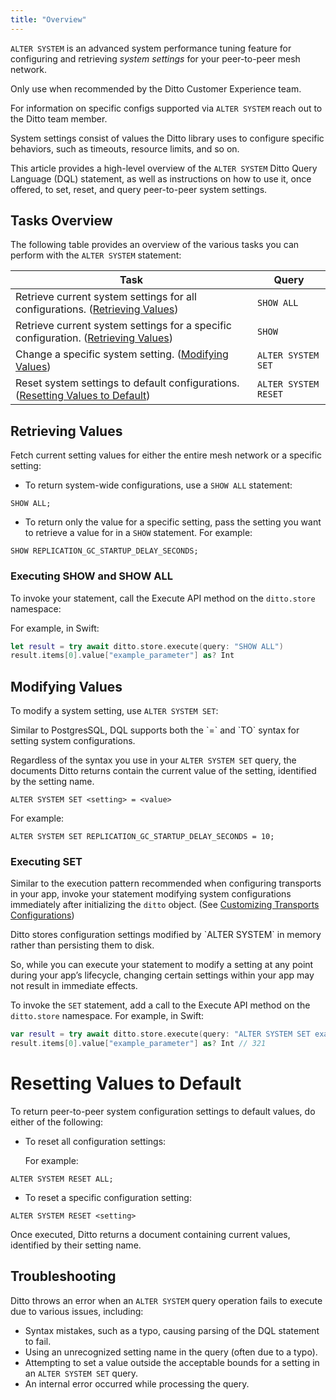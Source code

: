 ```yaml
---
title: "Overview"
---
```


`ALTER SYSTEM` is an advanced system performance tuning feature for configuring and retrieving *system settings* for your peer-to-peer mesh network.

<Warning>
Only use when recommended by the Ditto Customer Experience team.

For information on specific configs supported via `ALTER SYSTEM` reach out to the Ditto team member.
</Warning>

System settings consist of values the Ditto library uses to configure specific behaviors, such as timeouts, resource limits, and so on.

This article provides a high-level overview of the `ALTER SYSTEM` Ditto Query Language (DQL) statement, as well as instructions on how to use it, once offered, to set, reset, and query peer-to-peer system settings.

## Tasks Overview

The following table provides an overview of the various tasks you can perform with the `ALTER SYSTEM` statement:

| **Task**                                                                               | **Query**            |
| -------------------------------------------------------------------------------------- | -------------------- |
| Retrieve current system settings for all configurations. ([Retrieving Values](/v4-7/using-alter-system#4O_0R))       | `SHOW ALL`           |
| Retrieve current system settings for a specific configuration. ([Retrieving Values](/v4-7/using-alter-system#4O_0R)) | `SHOW`               |
| Change a specific system setting. ([Modifying Values](/v4-7/using-alter-system#LsAi_))                               | `ALTER SYSTEM SET`   |
| Reset system settings to default configurations. ([Resetting Values to Default](/v4-7/using-alter-system#vOx5k))     | `ALTER SYSTEM RESET` |

## Retrieving Values

Fetch current setting values for either the entire mesh network or a specific setting:

- To return system-wide configurations, use a `SHOW ALL` statement:

<CodeGroup>

```mysql DQL
SHOW ALL;
```

</CodeGroup>

- To return only the value for a specific setting, pass the setting you want to retrieve a value for in a `SHOW` statement. For example:

<CodeGroup>

```mysql DQL
SHOW REPLICATION_GC_STARTUP_DELAY_SECONDS;
```

</CodeGroup>

### Executing SHOW and SHOW ALL

To invoke your statement, call the Execute API method on the `ditto.store` namespace:

For example, in Swift:

```swift Swift
let result = try await ditto.store.execute(query: "SHOW ALL")
result.items[0].value["example_parameter"] as? Int
```

## Modifying Values

To modify a system setting, use `ALTER SYSTEM SET`:

<Info>
Similar to PostgresSQL, DQL supports both the `=` and `TO` syntax for setting system configurations.

Regardless of the syntax you use in your `ALTER SYSTEM SET` query, the documents Ditto returns contain the current value of the setting, identified by the setting name.
</Info>

<CodeGroup>

```mysql DQL
ALTER SYSTEM SET <setting> = <value>
```

</CodeGroup>

For example:

<CodeGroup>

```mysql DQL
ALTER SYSTEM SET REPLICATION_GC_STARTUP_DELAY_SECONDS = 10;
```

</CodeGroup>

### Executing SET

Similar to the execution pattern recommended when configuring transports in your app, invoke your statement modifying system configurations immediately after initializing the `ditto` object. (See [Customizing Transports Configurations](<./Customizing Transports Configurations.md>))

<Warning>
Ditto stores configuration settings modified by `ALTER SYSTEM` in memory rather than persisting them to disk.

So, while you can execute your statement to modify a setting at any point during your app’s lifecycle, changing certain settings within your app may not result in immediate effects.
</Warning>

To invoke the `SET` statement, add a call to the Execute API method on the `ditto.store` namespace. For example, in Swift:

```swift Swift
var result = try await ditto.store.execute(query: "ALTER SYSTEM SET example_parameter = 321")
result.items[0].value["example_parameter"] as? Int // 321
```

# Resetting Values to Default

To return peer-to-peer system configuration settings to default values, do either of the following:

- To reset all configuration settings:

  For example:

<CodeGroup>

```mysql DQL
ALTER SYSTEM RESET ALL;
```

</CodeGroup>

- To reset a specific configuration setting:

<CodeGroup>

```mysql DQL
ALTER SYSTEM RESET <setting>
```

</CodeGroup>

Once executed, Ditto returns a document containing current values, identified by their setting name.

## Troubleshooting

Ditto throws an error when an `ALTER SYSTEM` query operation fails to execute due to various issues, including:

- Syntax mistakes, such as a typo, causing parsing of the DQL statement to fail.
- Using an unrecognized setting name in the query (often due to a typo).
- Attempting to set a value outside the acceptable bounds for a setting in an `ALTER SYSTEM SET` query.
- An internal error occurred while processing the query.


